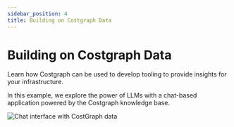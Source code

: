 ```yaml
---
sidebar_position: 4
title: Building on Costgraph Data
---
```


# Building on Costgraph Data

Learn how Costgraph can be used to develop tooling to provide insights for your infrastructure.

In this example, we explore the power of LLMs with a chat-based application powered by the Costgraph knowledge base.


<img src={ChatVideo} alt="Chat interface with CostGraph data"  />
